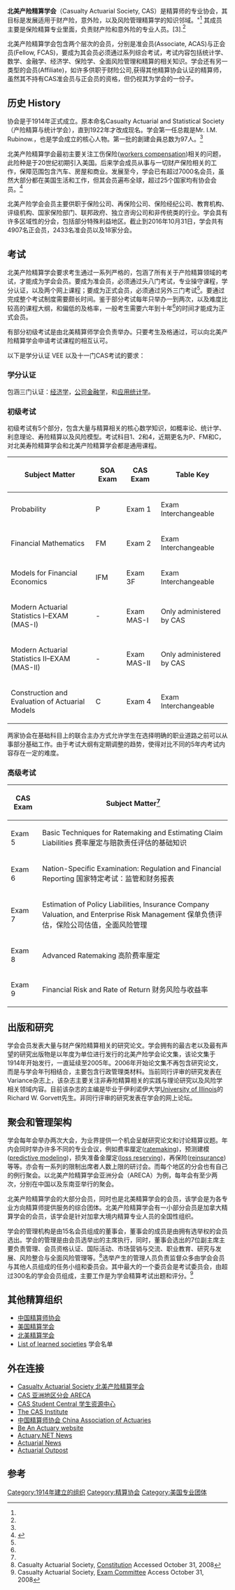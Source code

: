 {{多個問題|
{{copyedit|time=2015-11-20T18:56:49+00:00}}
{{roughtranslation|time=2015-10-12T04:21:20+00:00}}
{{Onesource|date=2015年10月}}
}}
{{Infobox Organization
|name         = 北美产险精算学会 Casualty Actuarial Society
|motto        = 
|formation    = {{start date and age|1914}}
|type         = 专业团体
|headquarters = [[阿灵顿县_(弗吉尼亚州)|阿灵顿县 (弗吉尼亚州)]]
|location     = {{USA}}
|membership   = 7,835 {{As of|2017|November|lc=yes|df=US}}<ref name = "Memberstats" />
|language     =
|leader_title = 主席
|leader_name  = Brian Brown
|website      = http://www.casact.org/}}
'''北美产险精算学会'''（Casualty Actuarial Society, CAS）是精算师的专业协会，其目标是发展适用于财产险，意外险，以及风险管理精算学的知识邻域。"<ref name = "About" /> 其成员主要是保险精算专业里面，负责财产险和意外险的专业人员。[3].<ref name = "NYT" />

北美产险精算学会包含两个层次的会员，分别是准会员(Associate, ACAS)与正会员(Fellow, FCAS)，要成为其会员必须通过系列综合考试，考试内容包括统计学、数学、金融学、经济学、保险学、全面风险管理和精算的相关知识。学会还有另一类型的会员(Affiliate)，如许多供职于财险公司,获得其他精算协会认证的精算师，虽然其不持有CAS准会员与正会员的资格，但仍视其为学会的一份子。

==历史 History==
协会是于1914年正式成立。原本命名Casualty Actuarial and Statistical Society（产险精算与统计学会），直到1922年才改成现名。学会第一任总裁是Mr. I.M. Rubinow.，也是学会成立的核心人物。第一批的創建会員总数为97人。<ref name = "Overview" />

北美产险精算学会最初主要关注工伤保险([[workers_compensation|workers compensation]])相关的问题，此险种是于20世纪初期引入美国。后来学会成员从事与一切财产保险相关的工作，保障范围包含汽车、房屋和商业。发展至今，学会已有超过7000名会员，虽然大部分都在美国生活和工作，但其会员遍布全球，超过25个国家均有协会会员。<ref name="global">{{cite web
 |url          = http://www.casact.org/community/global/
 |title        = 全球关系 Global Connections
 |year         = 2013
 |publisher    = 北美产险精算协会 Casualty Actuarial Society
 |accessdate   = 2013-05-21
 |archive-date = 2013-05-02
 |archive-url  = https://web.archive.org/web/20130502144311/http://casact.org/community/global/
 |dead-url     = no
}}</ref>

北美产险学会会员主要供职于保险公司、再保险公司、保险经纪公司、教育机构、评级机构、国家保险部门、联邦政府、独立咨询公司和非传统类的行业。学会具有许多区域性的分会，包括部分特殊利益地区。截止到2016年10月31日，学会共有4907名正会员，2433名准会员以及18家分会。

==考试==
北美产险精算学会要求考生通过一系列严格的，包涵了所有关于产险精算领域的考试，才能成为学会会员。要成为准会员，必须通过头八门考试，专业操守课程，学分认证，以及两个网上课程；要成为正式会员，必须通过另外三门考试<ref name = "Membership" />。要通过完成整个考试制度需要颇长时间。鉴于部分考试每年只举办一到两次，以及难度比较高的课程大纲，和偏低的及格率，一般考生需要六年到十年<ref name = "BLS" />的时间才能成为正式会员。

有部分初级考试是由北美精算师学会负责举办。只要考生及格通过，可以向北美产险精算学会申请考试课程的相互认可。

以下是学分认证 VEE 以及十一门CAS考试的要求：

===学分认证===
包涵三门认证：[[经济学|经济学]]，[[公司金融学|公司金融学]]，和[[应用统计学|应用统计学]]。

===初级考试===
初级考试有5个部分，包含大量与精算相关的核心数学知识，如概率论、统计学、利息理论、寿险精算以及风险模型。考试科目1、2和4，近期更名为P、FM和C，对北美寿险精算学会和北美产险精算学会都是通用课程。
{| class="wikitable"
!Subject Matter
!SOA Exam
!CAS Exam
!Table Key
|-
|Probability
|bgcolor="#99CCFF"|P
|bgcolor="#99CCFF"|Exam 1
|bgcolor="#99CCFF"|Exam Interchangeable
|-
|Financial Mathematics
|bgcolor="#99CCFF"|FM
|bgcolor="#99CCFF"|Exam 2
|bgcolor="#99CCFF"|Exam Interchangeable
|-
|Models for Financial Economics
|bgcolor="#99CCFF"|IFM 
|bgcolor="#99CCFF"|Exam 3F
|bgcolor="#99CCFF"|Exam Interchangeable
|-
|Modern Actuarial Statistics I–EXAM (MAS-I)
|bgcolor="#99CCFF"|-
|bgcolor="#FFCC66"|Exam MAS-I
|bgcolor="#99CCFF"|Only administered by CAS
|-
|Modern Actuarial Statistics II–EXAM (MAS-II)
|bgcolor="#99CCFF"|-
|bgcolor="#FFCC66"|Exam MAS-II
|bgcolor="#99CCFF"|Only administered by CAS
|-
|Construction and Evaluation of Actuarial Models
|bgcolor="#99CCFF"|C
|bgcolor="#99CCFF"|Exam 4
|bgcolor="#99CCFF"|Exam Interchangeable
|}

两家协会在基础科目上的联合主办方式允许学生在选择明确的职业道路之前可以从事部分基础工作。由于考试大纲有定期调整的趋势，使得对比不同的5年内考试内容存在一定的难度。

===高级考试===
{| class="wikitable"
!CAS Exam
!Subject Matter<ref name="Syllabus" />
|-
|Exam 5
|Basic Techniques for Ratemaking and Estimating Claim Liabilities
费率厘定与赔款责任评估的基础知识
|-
|Exam 6
|Nation-Specific Examination: Regulation and Financial Reporting
国家特定考试：监管和财务报表
|-
|Exam 7
|Estimation of Policy Liabilities, Insurance Company Valuation, and Enterprise Risk Management
保单负债评估，保险公司估值，全面风险管理
|-
|Exam 8
|Advanced Ratemaking
高阶费率厘定
|-
|Exam 9
|Financial Risk and Rate of Return
财务风险与收益率
|}

==出版和研究==
学会会员发表大量与财产保险精算相关的研究论文。学会拥有的最古老以及最有声望的研究出版物是以年度为单位进行发行的北美产险学会论文集，该论文集于1914年开始发行，一直延续至2005年。2006年开始论文集不再包含研究论文，而是与学会年刊相结合，主要包含行政管理类材料。当前同行评审的研究发表在Variance杂志上，该杂志主要关注非寿险精算相关的实践与理论研究以及风险学相关领域内容。目前该杂志的主编是毕业于伊利诺伊大学[[University_of_Illinois|University of Illinois]]的Richard W. Gorvett先生。非同行评审的研究发表在学会的网上论坛。

==聚会和管理架构==
学会每年会举办两次大会，为业界提供一个机会呈献研究论文和讨论精算议题。年内会同时举办许多不同的专业会议，例如费率厘定([[ratemaking|ratemaking]])，预测建模([[predictive_modeling|predictive modeling]])，损失准备金厘定([[loss_reserving|loss reserving]])，再保险([[reinsurance|reinsurance]])等等。亦会有一系列的限制出席者人数上限的研讨会。而每个地区的分会也有自己的例行聚会。以北美产险精算学会亚洲分会（ARECA）为例，每年会有至少两次，分别在中国以及东南亚举行的聚会。

北美产险精算学会的大部分会员，同时也是北美精算学会的会员，该学会是为各专业方向精算师提供服务的综合团体。北美产险精算学会有一小部分会员是加拿大精算学会的会员，该学会是针对加拿大境内精算专业人员的全国性组织。

学会的管理机构是由15名会员组成的董事会，董事会的成员是由拥有选举权的会员选出。学会的管理是由会员选举出的主席执行，同时，董事会选出的7位副主席主要负责管理、会员资格认证、国际活动、市场营销与交流、职业教育、研究与发展、风险整合与全面风险管理等。<ref name="casconstitution">Casualty Actuarial Society, [http://www.casact.org/about/policiesProc/index.cfm?fa=const Constitution] {{Wayback|url=http://www.casact.org/about/policiesProc/index.cfm?fa=const |date=20120306024436 }} Accessed October 31, 2008</ref>选举产生的管理人员负责监督众多由学会会员与其他人员组成的任务小组和委员会。其中最大的一个委员会是考试委员会，由超过300名的学会会员组成，主要工作是为学会精算考试出题和评分。<ref name="examcommittee">Casualty Actuarial Society, [https://netforum.casact.org/eweb/DynamicPage.aspx?Webcode=CommitteeDirectoryDetail&cmt_key=886a7ecf-30db-44a8-9268-9c8c8dadec4a&cmt_name=Examination%20Committee Exam Committee] {{Wayback|url=https://netforum.casact.org/eweb/DynamicPage.aspx?Webcode=CommitteeDirectoryDetail&cmt_key=886a7ecf-30db-44a8-9268-9c8c8dadec4a&cmt_name=Examination%20Committee |date=20150915182942 }} Access October 31, 2008</ref>

==其他精算组织==
* [[中国精算师协会|中国精算师协会]] 
* [[美国精算学会|美国精算学会]] 
* [[北美精算学会|北美精算学会]] 
* [[List_of_learned_societies|List of learned societies]] 学会名单

==外在连接==
*[http://www.casact.org/ Casualty Actuarial Society 北美产险精算学会]{{WebCite|url=https://www.webcitation.org/6HdfyUUgv?url=http://www.casact.org/ |date=20130625120226 |dateformat=iso }}
*[http://www.casact.org/areca CAS 亚洲地区分会 ARECA]{{Wayback|url=http://www.casact.org/areca |date=20170306132317 }}
*[https://www.casstudentcentral.org/ CAS Student Central 学生资源中心]{{Wayback|url=https://www.casstudentcentral.org/ |date=20180327023617 }}
*[https://thecasinstitute.org/ The CAS Institute]{{Wayback|url=https://thecasinstitute.org/ |date=20180326202937 }}
*[http://www.e-caa.org.cn/ 中国精算师协会 China Association of Actuaries]{{Wayback|url=http://www.e-caa.org.cn/ |date=20160925143401 }}
*[http://www.beanactuary.org/ Be An Actuary website]{{Wayback|url=http://www.beanactuary.org/ |date=20100109015046 }}
*[https://web.archive.org/web/20050619075313/http://www.actuary.net/ Actuary.NET News]
*[http://actuarialnews.org Actuarial News]{{Wayback|url=http://actuarialnews.org/ |date=20110806215117 }}
*[http://www.actuarialoutpost.com/ Actuarial Outpost]{{Wayback|url=http://www.actuarialoutpost.com/ |date=20151013212022 }}

==参考==
{{reflist|refs=
<ref name = "BLS">{{cite web
 |url          = http://www.bls.gov/oco/ocos041.htm
 |title        = 精算师 Actuaries
 |date         = 2009年12月 December 2009
 |work         = 职业发展手册 2010-11年版  [[Occupational_Outlook_Handbook|Occupational Outlook Handbook]], 2010-11 Edition
 |publisher    = 美国劳动统计局 [[Bureau_of_Labor_Statistics|Bureau of Labor Statistics]]
 |location     = 华盛顿  [[Washington,_D.C.|Washington, D.C.]]
 |accessdate   = 2010年2月7日 February 7, 2010
 |archive-date = 2008年9月17日
 |archive-url  = https://web.archive.org/web/20080917080508/http://www.bls.gov/oco/ocos041.htm
 |dead-url     = no
}}</ref>
<ref name = "About">{{cite web
 |url          = http://www.casact.org/about/
 |title        = About the CAS
 |year         = 2010
 |publisher    = 北美产险精算学会 Casualty Actuarial Society
 |accessdate   = 2010年2月7日 February 7, 2010
 |archive-date = 2020年5月26日
 |archive-url  = https://web.archive.org/web/20200526020846/https://www.casact.org/about/
 |dead-url     = no
}}</ref>
<ref name = "Membership">{{cite web
 |url          = http://www.casact.org/join/index.cfm?fa=casmember
 |title        = 北美产险精算学会会员要求 CAS Membership Requirements
 |year         = 2010
 |publisher    = 北美产险精算学会 Casualty Actuarial Society
 |accessdate   = 2010年2月7日  February 7, 2010
 |archive-date = 2012年5月13日
 |archive-url  = https://web.archive.org/web/20120513023927/http://www.casact.org/join/index.cfm?fa=casmember
 |dead-url     = no
}}</ref>
<ref name = "Memberstats">{{cite web
| year        = 2013
| title       =会计年度2013  Fiscal Year 2013
| journal     =北美产险精算学会年度报告 Casualty Actuarial Society Annual Report
| page        = 2
| publisher   =北美产险精算学会Casualty Actuarial Society
| location    = 阿林顿 [[Arlington,_VA|Arlington, VA]]
| url         = http://www.casact.org/about/thecas/annual%20reports/Report_PDFs/Annual-Report-2013.pdf
| format      = PDF
| accessdate  =2014-05-28}}</ref>
<ref name = "Overview">{{cite web
 |url          = http://www.casact.org/about/index.cfm?fa=aboutTheCAS
 |title        = 北美产险精算学会综述 CAS Overview
 |year         = 2013
 |publisher    = 北美产险精算学会 Casualty Actuarial Society
 |accessdate   = 2013-05-21
 |archive-date = 2008-10-30
 |archive-url  = https://web.archive.org/web/20081030024037/http://www.casact.org/about/index.cfm?fa=aboutTheCAS
 |dead-url     = no
}}</ref>
<ref name = "Syllabus">{{cite web
 |url          = http://www.casact.org/admissions/syllabus/
 |title        = 2011年基础教育教学大纲 2011 Syllabus of Basic Education
 |year         = 2011
 |publisher    = 北美产险精算学会 Casualty Actuarial Society
 |accessdate   = 2011年5月4日 May 4, 2011
 |archive-date = 2020年11月12日
 |archive-url  = https://web.archive.org/web/20201112012018/https://www.casact.org/admissions/syllabus/
 |dead-url     = no
}}</ref>
<ref name = "NYT">{{cite news
 | title = 保险公司是否太过追求风险？利用新规则进行探讨 Are Insurers Overly Risky? New Rules Aim to Find Out
 | first = Eric N.
 | last = Berg
 | url = http://www.nytimes.com/1991/04/04/business/are-insurers-overly-risky-new-rules-aim-to-find-out.html?pagewanted=all
 | newspaper = 纽约时报 [[The_New_York_Times|The New York Times]]
 | date = 1991年4月4日 April 4, 1991
 | page = D15
 | accessdate = 2010年2月7日 February 7, 2010
 | archive-date = 2019年12月6日
 | archive-url = https://web.archive.org/web/20191206003740/https://www.nytimes.com/1991/04/04/business/are-insurers-overly-risky-new-rules-aim-to-find-out.html?pagewanted=all
 | dead-url = no
 }}</ref>

}}

[[Category:1914年建立的组织|Category:1914年建立的组织]]
[[Category:精算协会|Category:精算协会]]
[[Category:美国专业团体|Category:美国专业团体]]